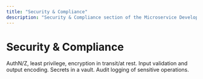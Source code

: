 ---
title: "Security & Compliance"
description: "Security & Compliance section of the Microservice Development Guide."
---

# Security & Compliance

AuthN/Z, least privilege, encryption in transit/at rest.
Input validation and output encoding.
Secrets in a vault.
Audit logging of sensitive operations.

